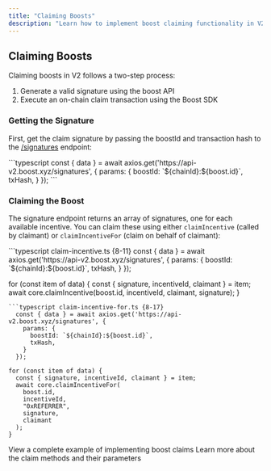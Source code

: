 ```yaml
---
title: "Claiming Boosts"
description: "Learn how to implement boost claiming functionality in V2"
---
```


## Claiming Boosts

Claiming boosts in V2 follows a two-step process:
1. Generate a valid signature using the boost API
2. Execute an on-chain claim transaction using the Boost SDK

### Getting the Signature

First, get the claim signature by passing the boostId and transaction hash to the [/signatures](/v2/boost-api/get-signature) endpoint:

<CodeBlock>
  ```typescript
  const { data } = await axios.get('https://api-v2.boost.xyz/signatures', {
    params: {
      boostId: `${chainId}:${boost.id}`,
      txHash,
    }
  });
  ```
</CodeBlock>

### Claiming the Boost

The signature endpoint returns an array of signatures, one for each available incentive. You can claim these using either `claimIncentive` (called by claimant) or `claimIncentiveFor` (claim on behalf of claimant):

<CodeGroup>
```typescript claim-incentive.ts {8-11}
  const { data } = await axios.get('https://api-v2.boost.xyz/signatures', {
    params: {
      boostId: `${chainId}:${boost.id}`,
      txHash,
    }
  });

for (const item of data) {
  const { signature, incentiveId, claimant } = item;
  await core.claimIncentive(boost.id, incentiveId, claimant, signature);
}
```
```typescript claim-incentive-for.ts {8-17}
  const { data } = await axios.get('https://api-v2.boost.xyz/signatures', {
    params: {
      boostId: `${chainId}:${boost.id}`,
      txHash,
    }
  });

for (const item of data) {
  const { signature, incentiveId, claimant } = item;
  await core.claimIncentiveFor(
    boost.id,
    incentiveId,
    "0xREFERRER",
    signature,
    claimant
  );
}
```
</CodeGroup>

<CardGroup cols={2}>
  <Card 
    title="Implementation Guide" 
    icon="book"
    href="/v2/boost-sdk/examples/claim-example"
  >
    View a complete example of implementing boost claims
  </Card>
  <Card 
    title="SDK Reference" 
    icon="code"
    href="/v2/boost-sdk/boost-core/claim-incentive"
  >
    Learn more about the claim methods and their parameters
  </Card>
</CardGroup>
